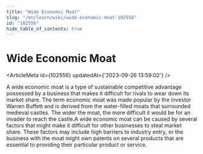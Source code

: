 ```yaml
---
title: "Wide Economic Moat"
slug: "/en/learn/wiki/wide-economic-moat-102556"
id: "102556"
hide_table_of_contents: true
---
```



# Wide Economic Moat

<ArticleMeta id={102556} updatedAt={'2023-09-26 13:59:02'} />
<div className='border-solid border-b border-t-0 my-4 border-[var(--ifm-color-gray-300)]' />

A wide economic moat is a type of sustainable competitive advantage possessed by a business that makes it difficult for rivals to wear down its market share. The term economic moat was made popular by the investor Warren Buffett and is derived from the water-filled moats that surrounded medieval castles. The wider the moat, the more difficult it would be for an invader to reach the castle.A wide economic moat can be caused by several factors that might make it difficult for other businesses to steal market share. These factors may include high barriers to industry entry, or the business with the moat might own patents on several products that are essential to providing their particular product or service.
